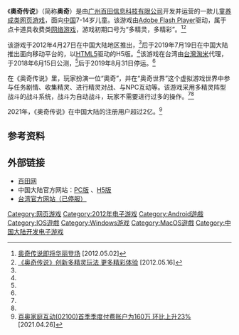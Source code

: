 {{NoteTA
| G1 = Games
| G2 = Games-zh
}}
{{Infobox VG
| title = 奥奇传说
| original = 
| japanese = 
| english = Aoqi
| image = 
| caption = 
| official = 
| common = 
| genre = [[虚拟社区|虚拟社区]]、[[养成游戏|养成游戏]]
| platforms = {{spml|[[Microsoft_Windows|Microsoft Windows]]|[[Mac_OS_X|Mac OS X]]|[[Android|Android]]|[[iOS|iOS]]}}
| developer = [[广州百田信息科技有限公司|广州百田信息科技有限公司]]
| publisher = {{vgr|中国大陆|广州百田信息科技有限公司|TW|[[台灣淘米|台灣淘米]]}}
| director = 
| producer = 
| designer = 
| writer = 
| programmer = 
| composer = 
| artist = 
| series = 
| engine = 电脑版：[[Adobe_Flash_Player|Adobe Flash Player]] <br> H5：[[HTML5|HTML5]]
| modes =
| released = {{ubl|'''Windows、Mac OS X'''}} {{vgr|中国大陆|2012年4月27日<ref name="不删档水晶测试">[http://news.4399.com/gonglue/aoqi/news/156193.html 奥奇传说27日傲气开启不删档水晶测试] {{Wayback|url=http://news.4399.com/gonglue/aoqi/news/156193.html |date=20210424091201 }} [2012.04.26]</ref>|TW|2018年6月15日<ref name="公测展开">{{Cite web |url= https://gnn.gamer.com.tw/detail.php?sn=164191 |title= 《奧奇傳說》公測展開 最新精靈夢之隊登場 |author= Jessica |date= 2018年6月15日 |publisher= [[巴哈姆特電玩資訊站|巴哈姆特電玩資訊站]] |language= zh-tw |access-date= 2021年6月24日 |archive-date= 2021年6月29日 |archive-url= https://web.archive.org/web/20210629014922/https://gnn.gamer.com.tw/detail.php?sn=164191 }}</ref>（已停运）}} {{ubl|'''Android、iOS'''}} {{vgr|中国大陆|2019年7月19日<ref name="7.19">[http://news.4399.com/gonglue/aoqi/news/893701.html 奥奇传说7.19更新 救世圣钥启降临] [2019.07.17] </ref>}}
| onlinegame = 1
| shutdown = {{ubl|'''Windows、Mac OS X'''}} {{vgr|TW|2019年8月31日<ref name="结束">[http://bbs.61.com.tw/viewthread.php?tid=468681 【遊戲公告】《奧奇傳說》營運結束公告] [2019.07.30] </ref>}}
}}

《'''奧奇传说'''》（简称'''奥奇'''）是由[[广州百田|广州百田信息科技有限公司]]开发并运营的一款儿童[[养成游戏|养成类]][[网页游戏|网页游戏]]，面向[[中国|中国]]7-14岁儿童。该游戏由[[Adobe_Flash_Player|Adobe Flash Player]]驱动，属于点卡道具收费类[[网络游戏|网络游戏]]，游戏初期口号为“多精灵，多精彩”。<ref name="华丽登场">[http://news.7k7k.com/content/20120502/169748.html 奥奇传说即将华丽登场] {{Wayback|url=http://news.7k7k.com/content/20120502/169748.html |date=20211022222217 }} [2012.05.02]</ref><ref name="多精灵玩法">[https://www.40407.com/news/201204/83975.html 《奥奇传说》创新多精灵玩法 更多精彩体验] [2012.05.16] </ref>

该游戏于2012年4月27日在中国大陆地区推出，<ref name="不删档水晶测试"/>后于2019年7月19日在中国大陆推出面向移动平台的，以[[HTML5|HTML5]]驱动的H5版。<ref name="7.19"/>该游戏在台湾由[[台灣淘米|台灣淘米]]代理，于2018年6月15日公测，<ref name="公测展开"/>后于2019年8月31日停运。<ref name="结束"/>

在《奥奇传说》里，玩家扮演一位“奧奇”，并在“奥奇世界”这个虚拟游戏世界中参与任务剧情、收集精灵、进行精灵对战、与NPC互动等。该游戏采用多精灵阵型战斗的战斗系统，战斗为自动战斗，玩家不需要进行过多的操作。<ref name="华丽登场"/><ref name="多精灵玩法"/>

2021年，《奥奇传说》在中国大陆的注册用户超过2亿。<ref>[http://stock.hexun.com/2021-04-26/203496488.html 百奥家庭互动(02100)首季季度付费账户为160万 环比上升23%] {{Wayback|url=http://stock.hexun.com/2021-04-26/203496488.html |date=20211026170140 }} [2021.04.26]</ref>

==参考资料==
{{Reflist}}

== 外部链接 ==

* [http://www.100bt.com/ 百田网] {{Wayback|url=http://www.100bt.com/ |date=20220615182829 }}
* 中国大陆官方网站：[http://aoqi.100bt.com/ PC版] {{Wayback|url=http://aoqi.100bt.com/ |date=20220510151910 }}、[http://aoqi.100bt.com/h5/ H5版] {{Wayback|url=http://aoqi.100bt.com/h5/ |date=20211016155328 }}
* [https://aoqi.61.com.tw/ 台湾官方网站（已停服）] {{Wayback|url=https://aoqi.61.com.tw/ |date=20220418010039 }}

{{DEFAULTSORT:Ao Qi Chuan Shuo}}
[[Category:网页游戏|Category:网页游戏]]
[[Category:2012年电子游戏|Category:2012年电子游戏]]
[[Category:Android遊戲|Category:Android遊戲]]
[[Category:IOS遊戲|Category:IOS遊戲]]
[[Category:Windows游戏|Category:Windows游戏]]
[[Category:MacOS遊戲|Category:MacOS遊戲]]
[[Category:中国大陆开发电子游戏|Category:中国大陆开发电子游戏]]